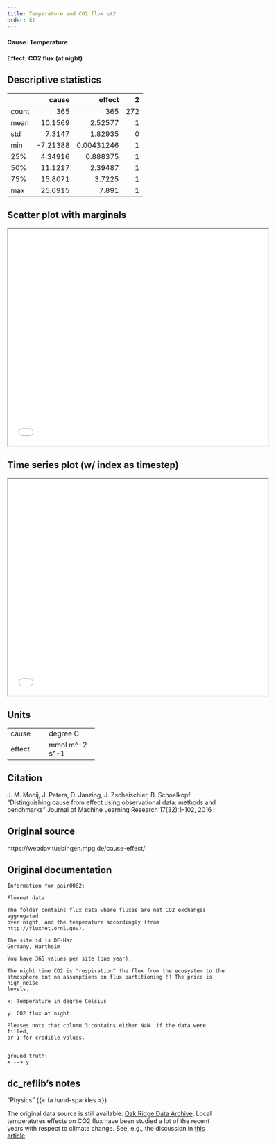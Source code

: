 ```yaml
---
title: Temperature and CO2 flux \#2
order: 81
---
```


#### **Cause**: Temperature
#### **Effect**: CO2 flux (at night)

## Descriptive statistics
|       |     cause |       effect |   2 |
|:------|----------:|-------------:|----:|
| count | 365       | 365          | 272 |
| mean  |  10.1569  |   2.52577    |   1 |
| std   |   7.3147  |   1.82935    |   0 |
| min   |  -7.21388 |   0.00431246 |   1 |
| 25%   |   4.34916 |   0.888375   |   1 |
| 50%   |  11.1217  |   2.39487    |   1 |
| 75%   |  15.8071  |   3.7225     |   1 |
| max   |  25.6915  |   7.891      |   1 |

## Scatter plot with marginals

```{=html}
<iframe width=600 height=500 src="plots/scatter_0082.html"></iframe>
```

## Time series plot (w/ index as timestep)

```{=html}
<iframe width=600 height=500 src="plots/series_0082.html"></iframe>
```

## Units
+----------+-----------------+
| cause    | degree C        |
+----------+-----------------+
| effect   | mmol m^-2 s^-1  |
+----------+-----------------+


## Citation
J. M. Mooij, J. Peters, D. Janzing, J. Zscheischler, B. Schoelkopf
"Distinguishing cause from effect using observational data: methods and benchmarks"
Journal of Machine Learning Research 17(32):1-102, 2016

## Original source
https://webdav.tuebingen.mpg.de/cause-effect/

## Original documentation
```
Information for pair0082:

Fluxnet data

The folder contains flux data where fluxes are net CO2 exchanges aggregated
over night, and the temperature accordingly (from http://fluxnet.ornl.gov). 

The site id is DE-Har
Germany, Hartheim

You have 365 values per site (one year).

The night time CO2 is "respiration" the flux from the ecosystem to the
atmosphere but no assumptions on flux partitioning!!! The price is high noise
levels.

x: Temperature in degree Celsius

y: CO2 flux at night

Pleases note that column 3 contains either NaN  if the data were filled,
or 1 for credible values. 


ground truth:
x --> y
```

## dc_reflib's notes
::: {.callout-note title="Operational Causality"}
"Physics" {{< fa hand-sparkles >}} 

The original data source is still available: [Oak Ridge Data Archive](https://daac.ornl.gov/cgi-bin/dataset_lister.pl?p=9). Local temperatures effects on CO2 flux have been studied a lot of the recent years with respect to climate change. See, e.g., the discussion in [this article](https://www.nature.com/articles/s43247-021-00192-w).
:::